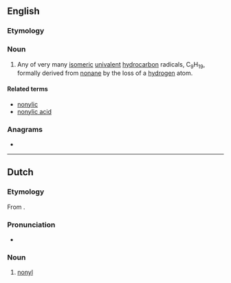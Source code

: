 ==English==

===Etymology===
{{suffix|en|nonane|yl}}

===Noun===
{{en-noun}}

# {{lb|en|organic chemistry}} Any of very many [[isomeric]] [[univalent]] [[hydrocarbon]] radicals, C<sub>9</sub>H<sub>19</sub>, formally derived from [[nonane]] by the loss of a [[hydrogen]] atom.

====Related terms====
* [[nonylic]]
* [[nonylic acid]]

===Anagrams===
* {{anagrams|en|a=lnnoy|NYLON|nylon}}

----

==Dutch==

===Etymology===
From {{confix|nl|non|yl}}.

===Pronunciation===
* {{IPA|lang=nl|/noːˈnil/}}
{{hyphenation|no|nyl|lang=nl}}

===Noun===
{{nl-noun|n|-|-}}

# {{lb|nl|organic chemistry}} [[#English|nonyl]]